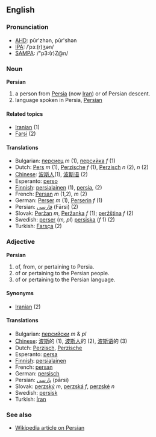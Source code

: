==English==

===Pronunciation===
*[[w:AHD|AHD]]: pûr'zhən, pûr'shən
*[[w:IPA|IPA]]: /ˈpɜː(r)ʒən/
*[[w:SAMPA|SAMPA]]: /"p3:(r)Z@n/

===Noun===
'''Persian'''

# a person from [[Persia]] (now [[Iran]]) or of Persian descent.
# language spoken in Persia, [[Persian]]

====Related topics====
*[[Iranian]] (1)
*[[Farsi]] (2)

====Translations====
*Bulgarian: [[персиец]] ''m'' (1), [[персийка]] ''f'' (1)
*Dutch: [[Pers]] ''m'' (1), [[Perzische]] ''f'' (1), [[Perzisch]] ''n'' (2), ''n'' (2)
*[[Chinese]]: [[波斯人]](1), [[波斯语]] (2)
*Esperanto: [[perso]]
*[[Finnish]]: [[persialainen]] (1), [[persia]], (2)
*French: [[Persan]] ''m'' (1,2), ''m'' (2)
*German: [[Perser]] ''m'' (1), [[Perserin]] ''f'' (1)
*Persian: [[فارسی]] (Fārsi) (2)
*Slovak: [[Peržan#Slovak|Peržan]] ''m'', [[Peržanka]] ''f'' (1); [[peržština]] ''f'' (2)
*Swedish: [[perser]] (''m, pl'') [[persiska]] (''f'' 1) (2)
*Turkish: [[Farsça]] (2)

===Adjective===
'''Persian'''

# of, from, or pertaining to Persia.
# of or pertaining to the Persian people.
# of or pertaining to the Persian language.

====Synonyms====
*[[Iranian]] (2)

====Translations====
*Bulgarian: [[персийски]] ''m'' & ''pl''
*[[Chinese]]: [[波斯]]的 (1), [[波斯人]]的 (2), [[波斯语]]的 (3)
*Dutch: [[Perzisch]], [[Perzische]]
*Esperanto: [[persa]]
*[[Finnish]]: [[persialainen]]
*French: [[persan]]
*German: [[persisch]]
*Persian: [[پارسی]] (pārsi)
*Slovak: [[perzský]] ''m'', [[perzská]] ''f'', [[perzské]] ''n''
*Swedish: [[persisk]]
*Turkish: [[İran]]

===See also===
*[[en:Persian|Wikipedia article on Persian]]